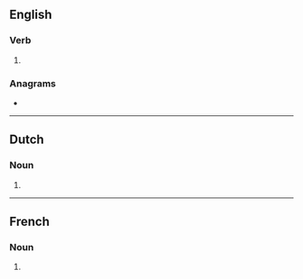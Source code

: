 {{also|allurés}}
==English==

===Verb===
{{head|en|verb form}}

# {{en-third-person singular of|allure}}

===Anagrams===
* {{anagrams|en|a=aellrsu|Laurels|laurels}}

----

==Dutch==

===Noun===
{{head|nl|noun plural form}}

# {{nl-noun form of|pl|allure}}

----

==French==

===Noun===
{{head|fr|noun plural form|g=f}}

# {{plural of|allure|lang=fr}}